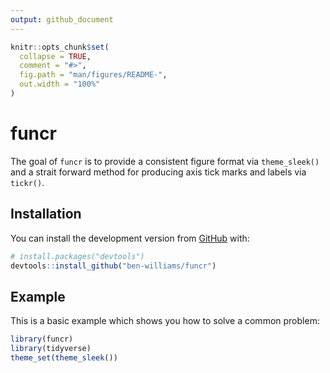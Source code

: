 ```yaml
---
output: github_document
---
```


<!-- README.md is generated from README.Rmd. Please edit that file -->

```r
knitr::opts_chunk$set(
  collapse = TRUE,
  comment = "#>",
  fig.path = "man/figures/README-",
  out.width = "100%"
)
```

# funcr

<!-- badges: start -->
<!-- badges: end -->

The goal of `funcr` is to provide a consistent figure format via `theme_sleek()` and a strait forward method for producing axis tick marks and labels via `tickr()`.

## Installation

You can install the development version from [GitHub](https://github.com/) with:

``` r
# install.packages("devtools")
devtools::install_github("ben-williams/funcr")
```
## Example

This is a basic example which shows you how to solve a common problem:

```r
library(funcr)
library(tidyverse)
theme_set(theme_sleek())
```

